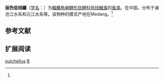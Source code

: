 {{Speciesbox
| name = 丽色低线鱲
| status = 
| status_system = 
| image = 
| genus = Barilius
| species = pulchellus
| authority = Smith, 1931<ref name='id5755'>{{cite web| url =http://www.bioinfo.cn/db05/BjdwSpecies.php?action=view&id=5755| title =丽色低线鱲| work =中国动物物种编目数据库| publisher =中国科学院微生物研究所| author =中国科学院动物研究所| accessdate =2009-04-11| deadurl =yes| archiveurl =https://web.archive.org/web/20160305075601/http://www.bioinfo.cn/db05/BjdwSpecies.php?action=view&id=5755| archivedate =2016-03-05}}</ref>
}}

'''丽色低线鱲'''（[[学名|学名]]：{{lang|la|''Barilius pulchellus''}}）为[[輻鰭魚綱|輻鰭魚綱]][[鲤形目|鲤形目]][[鲤科|鲤科]][[低线鱲属|低线鱲属]]的[[鱼类|鱼类]]。在中国，分布于澜沧江水系和元江水系等。该物种的模式产地在Medang。<ref name='id5755'/>

== 参考文献 ==
{{reflist}}

== 扩展阅读 ==
{{refbegin}}
{{wikispecies-inline|Barilius pulchellus|丽色低线鱲}}
{{refend}}
{{Taxonbar|from=Q6412796}}

[[Category:低线鱲属|pulchellus]]
[[Category:1931年描述的魚類|B]]


{{鯉形目小作品}}